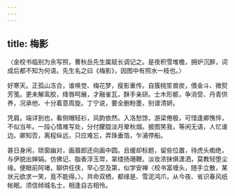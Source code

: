 ```yaml
---
---
---
```

title: 梅影
---



〈金校书临别为余写照，曹秋岳先生属赋长调记之。是夜积雪堆檐，拥炉沉醉，词成后都不知为何语。先生名之曰《梅影》，因图中有照水一枝也。〉

好寒天。正孤山冻合，谁唤觉、梅花梦，瘦影重传。自簇桃笙兽炭，偎金斗、微熨芳笺。更未解鸾胶，绛唇呵展，才融雀瓦，酥手亲研。士木形骸，争消受、丹青供养，况承他、十分着意周旋。丁宁说，要全删粉墨，别谱清妍。

凭肩。端详到也，看侧帽轻衫，风韵依然。入洛愁馀，游梁倦极，可惜逢卿憔悴，不似当年。一段心情难写处，分付朦胧淡月晕秋烟。披图笑我，等闲无语，人忆谁边。卿知否，离程纵远，只应难忘，弄珠垂箔，乍浦停船。

甚日身闲，琐窗幽对，画眉郎还向画中圆。且缓却标题，留些位置，待虎头痴绝，与伊貌出婵娟。仿佛记、脂香浮玉斝，翠缕扬珊鞭。淡妆浓抹俱潇洒，莫教轻堕尘缘。便眼前阿堵，聊供任侠，早心空及第，似学安禅〈校书富缠头，随手立散，某状元欲求一笑，竟不能得。〉。共命双栖，都缘是、雪泥鸿爪，从今夜、省识春风纸帐眠。须信倾城名士，相逢自古相怜。